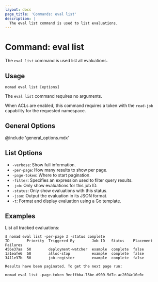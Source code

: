 ```yaml
---
layout: docs
page_title: 'Commands: eval list'
description: |
  The eval list command is used to list evaluations.
---
```


# Command: eval list

The `eval list` command is used list all evaluations.

## Usage

```plaintext
nomad eval list [options]
```

The `eval list` command requires no arguments.

When ACLs are enabled, this command requires a token with the `read-job`
capability for the requested namespace.

## General Options

@include 'general_options.mdx'

## List Options

- `-verbose`: Show full information.
- `-per-page`: How many results to show per page.
- `-page-token`: Where to start pagination.
- `-filter`: Specifies an expression used to filter query results.
- `-job`: Only show evaluations for this job ID.
- `-status`: Only show evaluations with this status.
- `-json`: Output the evaluation in its JSON format.
- `-t`: Format and display evaluation using a Go template.

## Examples

List all tracked evaluations:

```shell-session
$ nomad eval list -per-page 3 -status complete
ID        Priority  Triggered By        Job ID   Status    Placement Failures
456e37aa  50        deployment-watcher  example  complete  false
1a1eafe6  50        alloc-stop          example  complete  false
3411e37b  50        job-register        example  complete  false

Results have been paginated. To get the next page run:

nomad eval list -page-token 9ecffbba-73be-d909-5d7e-ac2694c10e0c
```
